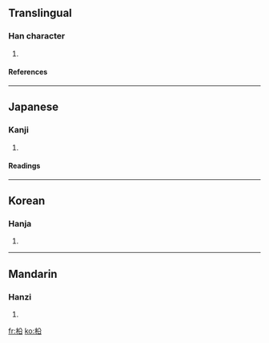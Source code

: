 ==Translingual==
===Han character===
{{Han char|rn=75|rad=木|as=05|sn=9|four=|canj=木金口 (DCR)}}
# {{defn|Han|sort=木05}}
====References====
{{Han ref|kx=0519.080|dkj=14625|dj=0907.060|hdz=21186.050|uh=67D7|ud=26583}}

----
==Japanese==
===Kanji===
{{ja-kanji|grade=|rs=木05}}
# {{defn|Japanese}} 
====Readings====
{{ja-readings|on=[[しょう]] (shō)|kun=[[まつ]] (matsu)}}

----
==Korean==
===Hanja===
{{ko-hanja|hangeul=송|eumhun=|rv=song|mr=song|y=song}}
# {{defn|Korean}}

----
==Mandarin==
===Hanzi===
{{cmn-hanzi|pin=[[sōng]] (song1)|wg=sung<sup>1</sup>}}
# {{defn|Mandarin}}

[[fr:柗]]
[[ko:柗]]